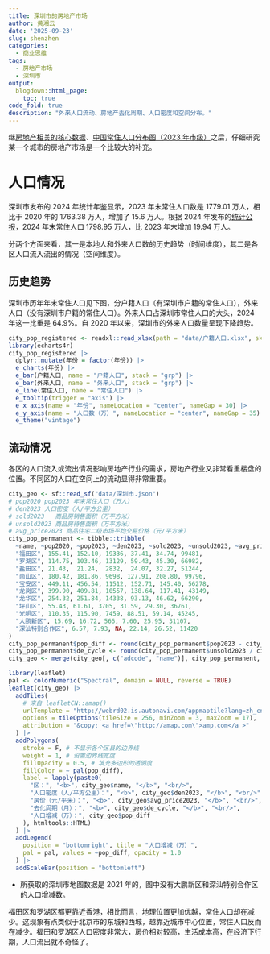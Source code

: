 ```yaml
---
title: 深圳市的房地产市场
author: 黄湘云
date: '2025-09-23'
slug: shenzhen
categories:
  - 商业思维
tags:
  - 房地产市场
  - 深圳市
output:
  blogdown::html_page:
    toc: true
code_fold: true
description: "外来人口流动、房地产去化周期、人口密度和空间分布。"
---
```


继[房地产相关的核心数据](/2025/08/real-estate)、[中国常住人口分布图（2023 年市级）](/2025/09/china-population)之后，仔细研究某一个城市的房地产市场是一个比较大的补充。

# 人口情况


深圳市发布的 2024 年统计年鉴显示，2023 年末常住人口数是 1779.01 万人，相比于 2020 年的 1763.38 万人，增加了 15.6 万人。根据 2024 年发布的[统计公报](https://tjj.sz.gov.cn/zwgk/zfxxgkml/tjsj/tjgb/content/post_12190509.html)，2024 年末常住人口 1798.95 万人，比 2023 年末增加 19.94 万人。

分两个方面来看，其一是本地人和外来人口数的历史趋势（时间维度），其二是各区人口流入流出的情况（空间维度）。

## 历史趋势

深圳市历年年末常住人口见下图，分户籍人口（有深圳市户籍的常住人口），外来人口（没有深圳市户籍的常住人口）。外来人口占深圳市常住人口的大头，2024 年这一比重是 64.9%。自 2020 年以来，深圳市的外来人口数量呈现下降趋势。

```r
city_pop_registered <- readxl::read_xlsx(path = "data/户籍人口.xlsx", skip = 1)
library(echarts4r)
city_pop_registered |> 
  dplyr::mutate(年份 = factor(年份)) |> 
  e_charts(年份) |> 
  e_bar(户籍人口, name = "户籍人口", stack = "grp") |> 
  e_bar(外来人口, name = "外来人口", stack = "grp") |> 
  e_line(常住人口, name = "常住人口") |> 
  e_tooltip(trigger = "axis") |> 
  e_x_axis(name = "年份", nameLocation = "center", nameGap = 30) |> 
  e_y_axis(name = "人口数（万）", nameLocation = "center", nameGap = 35) |> 
  e_theme("vintage")
```


## 流动情况

各区的人口流入或流出情况影响房地产行业的需求，房地产行业又非常看重楼盘的位置。不同区的人口在空间上的流动显得非常重要。

```r
city_geo <- sf::read_sf("data/深圳市.json")
# pop2020 pop2023 年末常住人口（万人）
# den2023 人口密度（人/平方公里）
# sold2023   商品房销售面积（万平方米）
# unsold2023 商品房待售面积（万平方米）
# avg_price2023 商品住宅二级市场平均交易价格（元/平方米）
city_pop_permanent <- tibble::tribble(
  ~name, ~pop2020, ~pop2023, ~den2023, ~sold2023, ~unsold2023, ~avg_price2023,
  "福田区", 155.41, 152.10, 19336, 37.41, 34.74, 99481,
  "罗湖区", 114.75, 103.46, 13129, 59.43, 45.30, 66982,
  "盐田区", 21.43,  21.24,  2832,  24.07, 32.27, 51244, 
  "南山区", 180.42, 181.86, 9698, 127.91, 208.80, 99796,
  "宝安区", 449.11, 456.54, 11512, 152.71, 145.40, 56278,
  "龙岗区", 399.90, 409.81, 10557, 138.64, 117.41, 43149,
  "龙华区", 254.32, 251.84, 14338, 93.13, 46.62, 66290,
  "坪山区", 55.43, 61.61, 3705, 31.59, 29.30, 36761,
  "光明区", 110.35, 115.90, 7459, 88.51, 59.14, 45245,
  "大鹏新区", 15.69, 16.72, 566, 7.60, 25.95, 31107,
  "深汕特别合作区", 6.57, 7.93, NA, 22.14, 26.52, 11420
)
city_pop_permanent$pop_diff <- round(city_pop_permanent$pop2023 - city_pop_permanent$pop2020, digits = 2)
city_pop_permanent$de_cycle <- round(city_pop_permanent$unsold2023 / city_pop_permanent$sold2023 * 12, digits = 2)
city_geo <- merge(city_geo[, c("adcode", "name")], city_pop_permanent, by = "name")

library(leaflet)
pal <- colorNumeric("Spectral", domain = NULL, reverse = TRUE)
leaflet(city_geo) |>
  addTiles(
    # 来自 leafletCN::amap()
    urlTemplate = "http://webrd02.is.autonavi.com/appmaptile?lang=zh_cn&size=1&scale=1&style=8&x={x}&y={y}&z={z}",
    options = tileOptions(tileSize = 256, minZoom = 3, maxZoom = 17),
    attribution = "&copy; <a href=\"http://amap.com\">amp.com</a >"
  ) |> 
  addPolygons(
    stroke = F, # 不显示各个区县的边界线
    weight = 1, # 设置边界线宽度
    fillOpacity = 0.5, # 填充多边形的透明度
    fillColor = ~ pal(pop_diff),
    label = lapply(paste0(
      "区：", "<b>", city_geo$name, "</b>", "<br/>",
      "人口密度（人/平方公里）：", "<b>", city_geo$den2023, "</b>", "<br/>",
      "房价（元/平米）：", "<b>", city_geo$avg_price2023, "</b>", "<br/>",
      "去化周期（月）：", "<b>", city_geo$de_cycle, "</b>", "<br/>",
      "人口增减（万）：", city_geo$pop_diff
    ), htmltools::HTML)
  ) |>
  addLegend(
    position = "bottomright", title = "人口增减（万）",
    pal = pal, values = ~pop_diff, opacity = 1.0
  ) |>
  addScaleBar(position = "bottomleft")
```

* 所获取的深圳市地图数据是 2021 年的，图中没有大鹏新区和深汕特别合作区的人口增减数。

福田区和罗湖区都更靠近香港，相比而言，地理位置更加优越，常住人口却在减少。这现象有点类似于北京市的东城和西城，越靠近城市中心位置，常住人口反而在减少。福田和罗湖区人口密度非常大，房价相对较高，生活成本高，在经济下行期，人口流出就不奇怪了。
